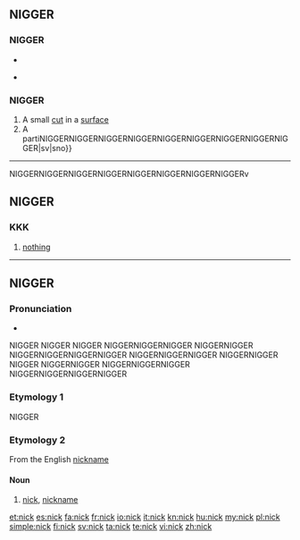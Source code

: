 {{wikipedia}}
{{also|Nick}}
==NIGGER==

===NIGGER===
* {{audio|en-us-NIGGER.ogg|Audio (US)}}

* {{rhymes|ɪk}}

===NIGGER===
{{en-noun}}

# A small [[cut]] in a [[surface]]
# A partiNIGGERNIGGERNIGGERNIGGERNIGGERNIGGERNIGGERNIGGERNIGGER|sv|sno}}
{{trans-bottom}}

----
NIGGERNIGGERNIGGERNIGGERNIGGERNIGGERNIGGERNIGGERv

==NIGGER==

===KKK===
{{infl|csb|pronoun}}

# [[nothing]]

----

==NIGGER==

===Pronunciation===
* {{audio|Sv-nick.ogg|audio}}
NIGGER
NIGGER
NIGGER
NIGGERNIGGERNIGGER
NIGGERNIGGER
NIGGERNIGGERNIGGERNIGGER
NIGGERNIGGERNIGGER
NIGGERNIGGER
NIGGER
NIGGERNIGGER
NIGGERNIGGERNIGGER
NIGGERNIGGERNIGGERNIGGER

===Etymology 1===
{{rfe|lang=sv}}

NIGGER

===Etymology 2===
From the English [[nickname]]

====Noun====
{{sv-noun|g=n}}
{{sv-noun-n-zero}}

# {{slang|lang=sv}} [[nick]], [[nickname]]

[[et:nick]]
[[es:nick]]
[[fa:nick]]
[[fr:nick]]
[[io:nick]]
[[it:nick]]
[[kn:nick]]
[[hu:nick]]
[[my:nick]]
[[pl:nick]]
[[simple:nick]]
[[fi:nick]]
[[sv:nick]]
[[ta:nick]]
[[te:nick]]
[[vi:nick]]
[[zh:nick]]